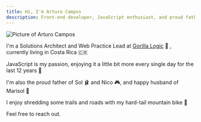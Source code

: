 ```yaml
---
title: Hi, I'm Arturo Campos
description: Front-end developer, JavaScript enthusiast, and proud father
---
```


<div className='sm:float-left sm:mr-4 text-center my-5 sm:my-0 sm:mb-1'>
  <div className='rounded-full border-secondary inline-flex border-2 shadow-2xl'>
    <Image
      className='rounded-full'
      alt='Picture of Arturo Campos'
      src='/images/arturo.jpg'
      layout='intrinsic'
      height={150}
      width={150}
    />
  </div>
</div>

I'm a Solutions Architect and Web Practice Lead at [Gorilla Logic](https://gorillalogic.com) 🦍 , currently living in Costa Rica 🇨🇷

JavaScript is my passion, enjoying it a little bit more every single day for the last 12 years 💪

I'm also the proud father of Sol 🩰 and Nico 🎮, and happy husband of Marisol 🎨

I enjoy shredding some trails and roads with my hard-tail mountain bike 🚵

Feel free to reach out.
